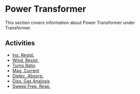# Power Transformer

This section covers information about Power Transformer under Transformer.

## Activities

- [Ins. Resist.](/docs/transformer/power-transformer/ins-resist)
- [Wind. Resist.](/docs/transformer/power-transformer/wind-resist)
- [Turns Ratio](/docs/transformer/power-transformer/turns-ratio)
- [Mag. Current](/docs/transformer/power-transformer/mag-current)
- [Dielec. Absorp.](/docs/transformer/power-transformer/dielec-absorp)
- [Diss. Gas Analysis](/docs/transformer/power-transformer/diss-gas-analysis)
- [Sweep Freq. Resp.](/docs/transformer/power-transformer/sweep-freq-resp)
